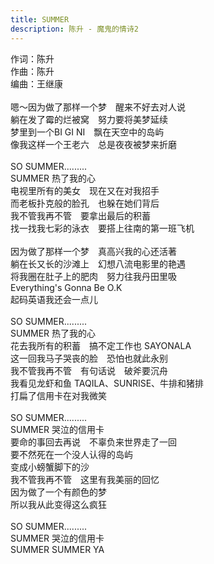 ```yaml
---
title: SUMMER
description: 陈升 - 魔鬼的情诗2
---
```


作词：陈升<br />作曲：陈升<br />编曲：王继康<br /><br />嗯～因为做了那样一个梦　醒来不好去对人说<br />躺在发了霉的烂被窝　努力要将美梦延续<br />梦里到一个BI GI NI　飘在天空中的岛屿<br />像我这样一个王老六　总是夜夜被梦来折磨<br /><br />SO SUMMER.........<br />SUMMER 热了我的心<br />电视里所有的美女　现在又在对我招手<br />而老板扑克般的脸孔　也躲在她们背后<br />我不管我再不管　要拿出最后的积蓄<br />找一找我七彩的泳衣　要搭上往南的第一班飞机<br /><br />因为做了那样一个梦　真高兴我的心还活著<br />躺在长又长的沙滩上　幻想八流电影里的艳遇<br />将我圈在肚子上的肥肉　努力往我丹田里吸<br />Everything's Gonna Be O.K<br />起码英语我还会一点儿<br /><br />SO SUMMER.........<br />SUMMER 热了我的心<br />花去我所有的积蓄　搞不定工作也 SAYONALA<br />这一回我马子哭丧的脸　恐怕也就此永别<br />我不管我再不管　有句话说　破斧要沉舟<br />我看见龙虾和鱼 TAQILA、SUNRISE、牛排和猪排<br />打扁了信用卡在对我微笑<br /><br />SO SUMMER.........<br />SUMMER 哭泣的信用卡<br />要命的事回去再说　不辜负来世界走了一回<br />要不然死在一个没人认得的岛屿<br />变成小螃蟹脚下的沙<br />我不管我再不管　这里有我美丽的回忆<br />因为做了一个有颜色的梦<br />所以我从此变得这么疯狂<br /><br />SO SUMMER.........<br />SUMMER 哭泣的信用卡<br />SUMMER SUMMER YA